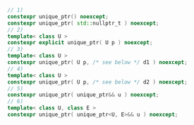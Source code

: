 ```cpp
// 1)
constexpr unique_ptr() noexcept;
constexpr unique_ptr( std::nullptr_t ) noexcept;
// 2)
template< class U > 
constexpr explicit unique_ptr( U p ) noexcept;
// 3)
template< class U > 
constexpr unique_ptr( U p, /* see below */ d1 ) noexcept;
// 4)
template< class U > 
constexpr unique_ptr( U p, /* see below */ d2 ) noexcept;
// 5)
constexpr unique_ptr( unique_ptr&& u ) noexcept;
// 6)
template< class U, class E >
constexpr unique_ptr( unique_ptr<U, E>&& u ) noexcept;
```